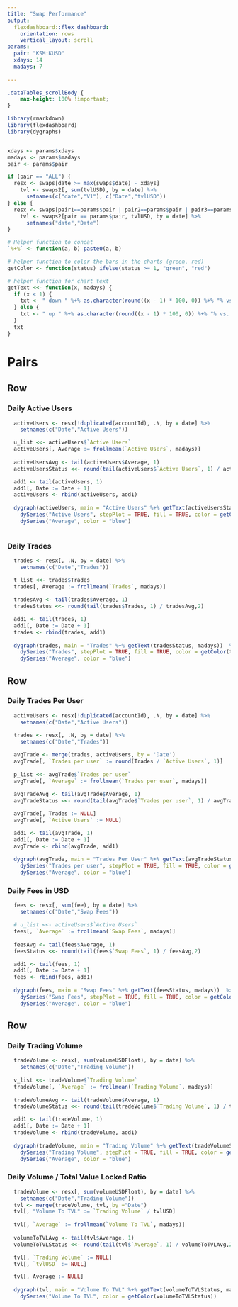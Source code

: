 ```yaml
---
title: "Swap Performance"
output:
  flexdashboard::flex_dashboard:
    orientation: rows
    vertical_layout: scroll
params:
  pair: "KSM:KUSD"
  xdays: 14
  madays: 7
  
---
```


```css
.dataTables_scrollBody {
    max-height: 100% !important;
}
```

```r

library(rmarkdown)
library(flexdashboard)
library(dygraphs)


xdays <- params$xdays
madays <- params$madays
pair <- params$pair

if (pair == "ALL") {
  resx <- swaps[date >= max(swaps$date) - xdays]
    tvl <- swaps2[, sum(tvlUSD), by = date] %>%
      setnames(c("date","V1"), c("Date","tvlUSD"))
} else {
  resx <- swaps[pair1==params$pair | pair2==params$pair | pair3==params$pair & date >= max(swaps$date) - xdays]
    tvl <- swaps2[pair == params$pair, tvlUSD, by = date] %>% 
      setnames("date","Date")
}

# Helper function to concat
`%+%` <- function(a, b) paste0(a, b)

# helper function to color the bars in the charts (green, red)
getColor <- function(status) ifelse(status >= 1, "green", "red")

# helper function for chart text
getText <<- function(x, madays) {
  if (x < 1) {
    txt <- " down " %+% as.character(round((x - 1) * 100, 0)) %+% "% vs. " %+% madays %+% "D Avg"
  } else {
    txt <- " up " %+% as.character(round((x - 1) * 100, 0)) %+% "% vs. " %+% madays %+% "D Avg"
  }
  txt
}

```

# Pairs {.tabset}
Row
----

### Daily Active Users

```r

  activeUsers <- resx[!duplicated(accountId), .N, by = date] %>%
    setnames(c("Date","Active Users"))

  u_list <<- activeUsers$`Active Users`
  activeUsers[, Average := frollmean(`Active Users`, madays)]  
  
  activeUsersAvg <- tail(activeUsers$Average, 1)
  activeUsersStatus <<- round(tail(activeUsers$`Active Users`, 1) / activeUsersAvg,2)

  add1 <- tail(activeUsers, 1)
  add1[, Date := Date + 1]
  activeUsers <- rbind(activeUsers, add1)
  
  dygraph(activeUsers, main = "Active Users" %+% getText(activeUsersStatus, madays))  %>%
    dySeries("Active Users", stepPlot = TRUE, fill = TRUE, color = getColor(activeUsersStatus)) %>%
    dySeries("Average", color = "blue")
  

```

### Daily Trades

```r

  trades <- resx[, .N, by = date] %>%
    setnames(c("Date","Trades"))

  t_list <<- trades$Trades
  trades[, Average := frollmean(`Trades`, madays)]  
  
  tradesAvg <- tail(trades$Average, 1)
  tradesStatus <<- round(tail(trades$Trades, 1) / tradesAvg,2)

  add1 <- tail(trades, 1)
  add1[, Date := Date + 1]
  trades <- rbind(trades, add1)
  
  dygraph(trades, main = "Trades" %+% getText(tradesStatus, madays))  %>% 
    dySeries("Trades", stepPlot = TRUE, fill = TRUE, color = getColor(tradesStatus)) %>%
    dySeries("Average", color = "blue") 

```

Row 
----

### Daily Trades Per User

```r

  activeUsers <- resx[!duplicated(accountId), .N, by = date] %>%
    setnames(c("Date","Active Users"))
  
  trades <- resx[, .N, by = date] %>%
    setnames(c("Date","Trades"))

  avgTrade <- merge(trades, activeUsers, by = 'Date')
  avgTrade[, `Trades per user` := round(Trades / `Active Users`, 1)]
  
  p_list <<- avgTrade$`Trades per user`
  avgTrade[, `Average` := frollmean(`Trades per user`, madays)]  
  
  avgTradeAvg <- tail(avgTrade$Average, 1)
  avgTradeStatus <<- round(tail(avgTrade$`Trades per user`, 1) / avgTradeAvg,2)

  avgTrade[, Trades := NULL]
  avgTrade[, `Active Users` := NULL]

  add1 <- tail(avgTrade, 1)
  add1[, Date := Date + 1]
  avgTrade <- rbind(avgTrade, add1)
  
  dygraph(avgTrade, main = "Trades Per User" %+% getText(avgTradeStatus, madays))  %>% 
    dySeries("Trades per user", stepPlot = TRUE, fill = TRUE, color = getColor(avgTradeStatus)) %>%
    dySeries("Average", color = "blue") 

```

### Daily Fees in USD

```r

  fees <- resx[, sum(fee), by = date] %>%
    setnames(c("Date","Swap Fees"))

  # u_list <<- activeUsers$`Active Users`
  fees[, `Average` := frollmean(`Swap Fees`, madays)]  
  
  feesAvg <- tail(fees$Average, 1)
  feesStatus <<- round(tail(fees$`Swap Fees`, 1) / feesAvg,2)

  add1 <- tail(fees, 1)
  add1[, Date := Date + 1]
  fees <- rbind(fees, add1)
  
  dygraph(fees, main = "Swap Fees" %+% getText(feesStatus, madays))  %>% 
    dySeries("Swap Fees", stepPlot = TRUE, fill = TRUE, color = getColor(feesStatus)) %>%
    dySeries("Average", color = "blue") 

```

Row
---

### Daily Trading Volume

```r

  tradeVolume <- resx[, sum(volumeUSDFloat), by = date] %>%
    setnames(c("Date","Trading Volume"))
  
  v_list <<- tradeVolume$`Trading Volume`
  tradeVolume[, `Average` := frollmean(`Trading Volume`, madays)]  
  
  tradeVolumeAvg <- tail(tradeVolume$Average, 1)
  tradeVolumeStatus <<- round(tail(tradeVolume$`Trading Volume`, 1) / tradeVolumeAvg,2)

  add1 <- tail(tradeVolume, 1)
  add1[, Date := Date + 1]
  tradeVolume <- rbind(tradeVolume, add1)
  
  dygraph(tradeVolume, main = "Trading Volume" %+% getText(tradeVolumeStatus, madays))  %>% 
    dySeries("Trading Volume", stepPlot = TRUE, fill = TRUE, color = getColor(tradeVolumeStatus)) %>%
    dySeries("Average", color = "blue") 

```


### Daily Volume / Total Value Locked Ratio

```r


  tradeVolume <- resx[, sum(volumeUSDFloat), by = date] %>%
    setnames(c("Date","Trading Volume"))
  tvl <- merge(tradeVolume, tvl, by ="Date")
  tvl[, "Volume To TVL" := `Trading Volume` / tvlUSD]
   
  tvl[, `Average` := frollmean(`Volume To TVL`, madays)]  
  
  volumeToTVLAvg <- tail(tvl$Average, 1)
  volumeToTVLStatus <<- round(tail(tvl$`Average`, 1) / volumeToTVLAvg,2)

  tvl[, `Trading Volume` := NULL]
  tvl[, `tvlUSD` := NULL]

  tvl[, Average := NULL]
  
  dygraph(tvl, main = "Volume To TVL" %+% getText(volumeToTVLStatus, madays))  %>% 
    dySeries("Volume To TVL", color = getColor(volumeToTVLStatus)) 

```
